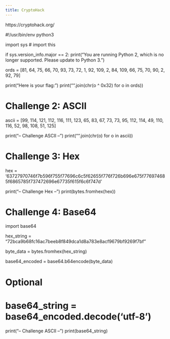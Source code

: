 ```yaml
---
title: CryptoHack
---
```


https://cryptohack.org/

#!/usr/bin/env python3

import sys
# import this

if sys.version_info.major == 2:
    print("You are running Python 2, which is no longer supported. Please update to Python 3.")

ords = [81, 64, 75, 66, 70, 93, 73, 72, 1, 92, 109, 2, 84, 109, 66, 75, 70, 90, 2, 92, 79]

print("Here is your flag:")
print("".join(chr(o ^ 0x32) for o in ords))

######################
# Challenge 2: ASCII #
######################

ascii = [99, 114, 121, 112, 116, 111, 123, 65, 83, 67, 73, 73, 95, 112, 114, 49, 110, 116, 52, 98, 108, 51, 125]

print("-- Challenge ASCII --")
print("".join(chr(o) for o in ascii))

####################
# Challenge 3: Hex #
####################

hex = '63727970746f7b596f755f77696c6c5f62655f776f726b696e675f776974685f6865785f737472696e67735f615f6c6f747d'

print("-- Challenge Hex --")
print(bytes.fromhex(hex))

#######################
# Challenge 4: Base64 #
#######################

import base64

hex_string = "72bca9b68fc16ac7beeb8f849dca1d8a783e8acf9679bf9269f7bf"

byte_data = bytes.fromhex(hex_string)

base64_encoded = base64.b64encode(byte_data)

# Optional
# base64_string = base64_encoded.decode('utf-8')

print("-- Challenge ASCII --")
print(base64_string)
